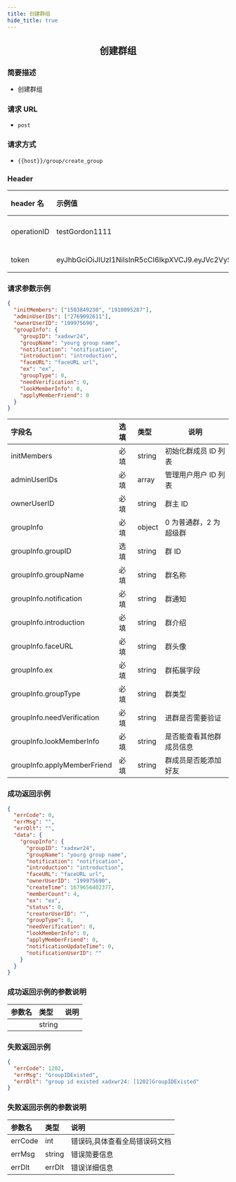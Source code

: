 ```yaml
---
title: 创建群组
hide_title: true
---
```


<center>

## 创建群组

</center>

### 简要描述

- 创建群组

### 请求 URL

- `post`

### 请求方式

- `{{host}}/group/create_group`

### Header

| header 名   | 示例值                                                                                                                                                                                                      | 选填 | 类型   | 说明                         |
| :---------- | :---------------------------------------------------------------------------------------------------------------------------------------------------------------------------------------------------------- | :--- | ------ | ---------------------------- |
| operationID | testGordon1111                                                                                                                                                                                              | 必填 | string | operationID 用于全局链路追踪 |
| token       | eyJhbGciOiJIUzI1NiIsInR5cCI6IkpXVCJ9.eyJVc2VySUQiOiJvcGVuSU0xMjM0NTYiLCJQbGF0Zm9ybUlEIjoxLCJleHAiOjE2OTU4MjE4MDUsIm5iZiI6MTY4ODA0NTUwNSwiaWF0IjoxNjg4MDQ1ODA1fQ.cY4ecn4qNO59uOkjLiJXSVg57INKOeeXxsNA2ABVFeg | 必填 | string | 管理员或者用户 token         |

### 请求参数示例

```json
{
  "initMembers": ["1503849230", "1910095287"],
  "adminUserIDs": ["2769092611"],
  "ownerUserID": "199975690",
  "groupInfo": {
    "groupID": "xadxwr24",
    "groupName": "yourg group name",
    "notification": "notification",
    "introduction": "introduction",
    "faceURL": "faceURL url",
    "ex": "ex",
    "groupType": 0,
    "needVerification": 0,
    "lookMemberInfo": 0,
    "applyMemberFriend": 0
  }
}
```

| 字段名                      | 选填 | 类型   | 说明                     |
| :-------------------------- | :--- | :----- | ------------------------ |
| initMembers                 | 必填 | string | 初始化群成员 ID 列表     |
| adminUserIDs                | 必填 | array  | 管理用户用户 ID 列表     |
| ownerUserID                 | 必填 | string | 群主 ID                  |
| groupInfo                   | 必填 | object | 0 为普通群，2 为超级群   |
| groupInfo.groupID           | 选填 | string | 群 ID                    |
| groupInfo.groupName         | 必填 | string | 群名称                   |
| groupInfo.notification      | 必填 | string | 群通知                   |
| groupInfo.introduction      | 必填 | string | 群介绍                   |
| groupInfo.faceURL           | 必填 | string | 群头像                   |
| groupInfo.ex                | 必填 | string | 群拓展字段               |
| groupInfo.groupType         | 必填 | string | 群类型                   |
| groupInfo.needVerification  | 必填 | string | 进群是否需要验证         |
| groupInfo.lookMemberInfo    | 必填 | string | 是否能查看其他群成员信息 |
| groupInfo.applyMemberFriend | 必填 | string | 群成员是否能添加好友     |

### 成功返回示例

```json
{
  "errCode": 0,
  "errMsg": "",
  "errDlt": "",
  "data": {
    "groupInfo": {
      "groupID": "xadxwr24",
      "groupName": "yourg group name",
      "notification": "notification",
      "introduction": "introduction",
      "faceURL": "faceURL url",
      "ownerUserID": "199975690",
      "createTime": 1679656402377,
      "memberCount": 4,
      "ex": "ex",
      "status": 0,
      "creatorUserID": "",
      "groupType": 0,
      "needVerification": 0,
      "lookMemberInfo": 0,
      "applyMemberFriend": 0,
      "notificationUpdateTime": 0,
      "notificationUserID": ""
    }
  }
}
```

### 成功返回示例的参数说明

| 参数名 | 类型   | 说明 |
| :----- | :----- | :--- |
|        | string |      |

### 失败返回示例

```json
{
  "errCode": 1202,
  "errMsg": "GroupIDExisted",
  "errDlt": "group id existed xadxwr24: [1202]GroupIDExisted"
}
```

### 失败返回示例的参数说明

| 参数名  | 类型   | 说明                          |
| :------ | :----- | :---------------------------- |
| errCode | int    | 错误码,具体查看全局错误码文档 |
| errMsg  | string | 错误简要信息                  |
| errDlt  | errDlt | 错误详细信息                  |
